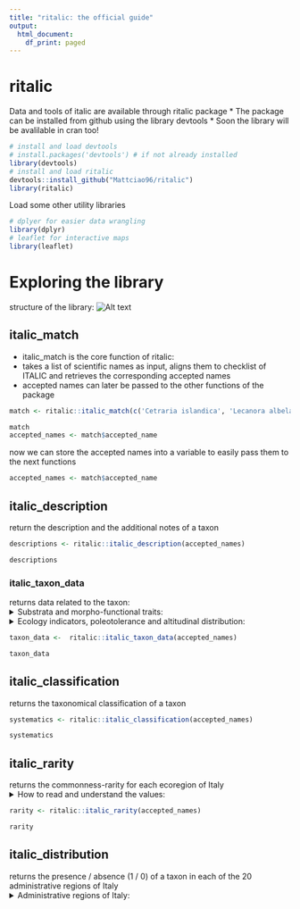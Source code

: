 ```yaml
---
title: "ritalic: the official guide"
output:
  html_document:
    df_print: paged
---
```


# ritalic

Data and tools of italic are available through ritalic package
* The package can be installed from github using the library devtools
* Soon the library will be avalilable in cran too!
```r
# install and load devtools
# install.packages('devtools') # if not already installed
library(devtools)
# install and load ritalic
devtools::install_github("Mattciao96/ritalic")
library(ritalic)
```


Load some other utility libraries
```r
# dplyer for easier data wrangling
library(dplyr)
# leaflet for interactive maps
library(leaflet)
```

# Exploring the library

structure of the library:
![Alt text](images/api.png)



## italic_match
* italic_match is the core function of ritalic:
* takes a list of scientific names as input, aligns them to checklist of ITALIC and retrieves the corresponding accepted names
* accepted names can later be passed to the other functions of the package

```r
match <- ritalic::italic_match(c('Cetraria islandica', 'Lecanora albela','Parmelia caperata (L.) Ach', 'Ramalina americana Hal' ))

```
```r
match
accepted_names <- match$accepted_name
```
now we can store the accepted names into a variable to easily pass them to the next functions
```r
accepted_names <- match$accepted_name
```


## italic_description
return the description and the additional notes of a taxon
```r
descriptions <- ritalic::italic_description(accepted_names)
```
```r
descriptions
```

### italic_taxon_data
returns data related to the taxon:
<details>
<summary>Substrata and morpho-functional traits:</summary>
<br/>
<b>substrata</b>
<ul>
    <li>saxicolous</li>
    <li>on lignum</li>
    <li>epiphytic</li>
    <li>on soil, terricolous mosses, plant debris</li>
    <li>foliicolous</li>
</ul>
<b>photobiont</b>
<ul>
    <li>green algae other than Trentepohlia</li>
    <li>trentepohlia</li>
    <li>cyanobacteria, filamentous form, e.g. Nostoc, Scytonema</li>
    <li>cyanobacteria, coccaceous form, e.g. Gloeocapsa, Xanthocapsa</li>
</ul>
<b>growth_form</b>
<ul>
    <li>fruticose</li>
    <li>fruticose filamentous</li>
    <li>foliose</li>
    <li>foliose broad-lobed, Parmelia type</li>
    <li>foliose narrow-lobed, Physcia type</li>
    <li>foliose umbilicate</li>
    <li>crustose</li>
    <li>crustose endolithic</li>
    <li>crustose placodiomorph</li>
    <li>leprose</li>
    <li>squamulose</li>
    <li>lichenicolous fungus</li>
    <li>non-lichenized, non-lichenicolous fungus</li>
</ul>
<b>phytoclimatic_range</b>
<ul>
    <li>oceanic</li>
    <li>suboceanic</li>
    <li>subcontinental</li>
</ul>
<b>special_requirements_for_water</b>
<ul>
    <li>on otherwise dry surfaces with periodical seepage of water after rain</li>
    <li>periodical submerged, e.g. in creeks or on coastal maritime rocks</li>
    <li>on surface seldom wetted by rain, e.g. underhangs</li>
</ul>
<b>reproductive_strategy</b>
<ul>
    <li>mainly sexual</li>
    <li>mainly asexual, by soredia or soredia-like structures, e.g. blastidia</li>
    <li>mainly asexual, by isidia or isidia-like structures, e.g. schizidia</li>
    <li>mainly asexual, by thallus fragmentation</li>
</ul>
</details>


<details>
<summary>Ecology indicators, poleotolerance and altitudinal distribution:</summary>
<br/>
<b>ph_of_the_substrata</b>
<ul>
    <li>1 - on very acid substrata, such as lignum and conifer bark</li>
    <li>2 - on acid substrata, such as on non-eutrophicated bark of Quercus</li>
    <li>3 - on subacid to subneutral substrata (e.g. on bark of Sambucus)</li>
    <li>4 - on slightly basic substrata, such as dust-covered bark</li>
    <li>5 - on basic substrata, e.g. pure limestone</li>
</ul>

<b>solar_irradiation</b>
<ul>
    <li>1 - in very shaded situations, e.g. deep gorges, closed evergreen forests</li>
    <li>2 - in shaded situations, such as on the northern side of boles in close-canopied deciduous forests</li>
    <li>3 - in sites with plenty of diffuse light but scarce direct solar irradiation, such as in rather open-canopied deciduous woodlands</li>
    <li>4 - in sun-exposed sites, but avoiding extreme solar irradiation</li>
    <li>5 - in sites with very high direct solar irradiation, such as on the southern side of isolated boles</li>
</ul>

<b>aridity</b>
<ul>
    <li>1 - hydro- and hygrophytic, in aquatic or marine situations, or in sites with a very high frequency of fog</li>
    <li>2 - rather hygrophytic, intermediate between 1 and 2</li>
    <li>3 - mesophytic</li>
    <li>4 - xerophytic, but absent from extremely arid stands</li>
    <li>5 - very xerophytic</li>
</ul>

<b>eutrophication</b>
<ul>
    <li>1 - not resistant to eutrophication</li>
    <li>2 - resistant to a very weak eutrophication</li>
    <li>3 - resistant to a weak eutrophication</li>
    <li>4 - occurring in rather eutrophicated situations</li>
    <li>5 - occurring in highly eutrophicated situations</li>
</ul>

<b>altitudinal_distribution</b>
<ul>
    <li>1 - eu-Mediterranean belt (potential vegetation: evergreen Quercus ilex forest)</li>
    <li>2 - submediterranean belt (deciduous Quercus-Carpinus forests)</li>
    <li>3 - montane belt (Fagus forests, marking treeline in the Apennines)</li>
    <li>4 - subalpine and oroboreal belts of the Alps (natural Picea abies, and Larix-Pinus cembra stands)</li>
    <li>5 - above treeline (both Alpine and oromediterranean)</li>
    <li>6 - nival belt of the Alps</li>
</ul>
<b>poleotolerance</b>
This value points to the tendency of a lichen to occur in areas with different degrees of human disturbance. It is expressed on 4 classes, as follows:
<ul>
    <li>3 - species occurring also in heavily disturbed areas, incl. large towns</li>
    <li>2 - species occurring also in moderately disturbed areas (agricultural areas, small settlements etc.).</li>
    <li>1 - species mostly occurring in natural or semi-natural habitats</li>
    <li>0 - species which exclusively occur on old trees in ancient, undisturbed forests.</li>
</ul>

</details>
```r
taxon_data <-  ritalic::italic_taxon_data(accepted_names)
```
```r
taxon_data
```

## italic_classification
returns the taxonomical classification of a taxon
```r
systematics <- ritalic::italic_classification(accepted_names)
```
```r
systematics
```

## italic_rarity
returns the commonness-rarity for each ecoregion of Italy 
<details>
<summary>How to read and understand the values:</summary>
![ecoregions in Italy](./images/ecoregions.jpg)
  <h2> Ecoregions in italy</h1>
  <ul>
<li>A: Alpine (above treeline in the Alps and in Abruzzo)</li>
<li>A1: Subalpine (near treeline in the Alps, oroboreal belt)</li>
<li>B: Oromediterranean (above treeline outside the Alps except Abruzzo)</li>
<li>C: Montane (beech forests)</li>
<li>D: Dry submediterranean (deciduous oaks, excluding SmedH)</li>
<li>E: Padanian (the plains of the North): this is the only OGU which was not separated on the basis of climatical-biogeographical characters; it is the most heavily anthropised part of Italy, where several species do not occur because of pollution and/or almost total deforestation</li>
<li>F: Humid submediterranean (as SmedD, but restricted to areas with a warm-humid climate, mostly Tyrrhenian)</li>
<li>G: Humid Mediterranean (mostly Tyrrhenian)</li>
<li>H: Dry Mediterranean</li>
<ul>
</details>
```r
rarity <- ritalic::italic_rarity(accepted_names)
```
```r
rarity
```

## italic_distribution
returns the presence / absence (1 / 0) of a taxon in each of the 20 administrative regions of Italy
<details>
<summary>Administrative regions of Italy:</summary>
![administrative regions of Italy](./images/regions.png)
administrative regions of Italy
```r
distribution <- ritalic::italic_distribution(accepted_names)
```
```r
distribution
```


## italic_occurrences
returns all the georeferenced occurrences of a taxon
```r
occurrences <- ritalic::italic_occurrences(accepted_names[1])
```
```r
occurrences <- occurrences %>% 
  mutate(decimalLatitude = as.numeric(decimalLatitude)) %>% 
  mutate(decimalLongitude = as.numeric(decimalLongitude)) %>% 
  mutate(coordinatesUncertaintyInMeters = as.numeric(coordinatesUncertaintyInMeters))
nrow(occurrences)
head(occurrences)
```
The occurrences can be displayed in a nice map with leaflet:
```r
occurrences %>% 
  leaflet() %>% 
  addTiles() %>% 
  setView(lng = 9.0, lat = 42.0, zoom = 5) %>% 
  #addMarkers(~decimalLongitude, ~decimalLatitude, popup = ~scientificName)
  addCircleMarkers(~decimalLongitude, ~decimalLatitude,
    radius = 3,
    color = "red",
    stroke = FALSE, fillOpacity = 1
  )
```

## italic_checklist
```r
checklist <- ritalic::italic_checklist()
length(checklist)
head(checklist)
```



## italic_traits
!!! function in development
retuns a the traits assigned
based on the identification keys in ITALIC
```r
traits <- ritalic::italic_traits(accepted_names)
```
```r
traits
```


